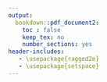 ```yaml
---
output:
  bookdown::pdf_document2:
    toc : false
    keep_tex: no
    number_sections: yes
header-includes:
   - \usepackage{ragged2e}
   - \usepackage{setspace}
---
```


\thispagestyle{empty}
\begin{singlespace} 
\begin{center}

\Huge

\textbf{TRANSBOUNDARY FISH STOCKS AND THEIR MANAGEMENT UNDER CLIMATE CHANGE}

\Large

\vspace{8mm}

by

\vspace{8mm}

\huge

Juliano Emmanuel Palacios Abrantes  

\Large

\vspace{8mm}

B.Sc. Universidad Autonoma Metropolitana unidad Xochimilco, Mexico City, Mexico, 2012  

M.Sc. University of California at Santa Barbara, Santa Barbara California, US, 2016  

\vspace{10mm}

A DISSERTATION SUBMITTED IN PARTIAL FULFILLMENT OF THE REQUIREMENTS FOR THE DEGREE OF

\vspace{5mm}

DOCTOR OF PHILOSOPHY

\vspace{5mm}
in

\vspace{5mm}

THE FACULTY OF GRADUATE AND POSTDOCTORAL STUDIES

\vspace{5mm}

(Zoology)

\vspace{5mm}

THE UNIVERSITY OF BRITISH COLUMBIA

\vspace{5mm}

(Vancouver)

\vspace{6mm}

March 2021

© Juliano Emmanuel Palacios Abrantes, 2021  

\end{center}
\end{singlespace}
\normalsize
\clearpage
